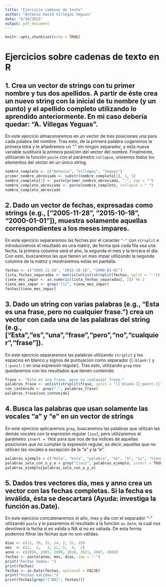 ```yaml
---
title: "Ejercicio cadenas de texto"
author: "Antonio David Villegas Yeguas"
date: "5/10/2021"
output: pdf_document
---
```


```r
knitr::opts_chunk$set(echo = TRUE)
```

# Ejercicios sobre cadenas de texto en R

## 1. Crea un vector de strings con tu primer nombre y tus dos apellidos. A partir de éste crea un nuevo string con la inicial de tu nombre (y un punto) y el apellido completo utilizando lo aprendido anteriormente. En mi caso debería quedar: "A. Villegas Yeguas".

En este ejercicio almacenaremos en un vector de tres posiciones una para cada palabra del nombre. Tras esto, de la primera palabra cogeremos la primera letra y le añadiremos un "." sin ningún separador, y esta nueva variable sustituirá la primera posición del vector del nombre. Finalmente, utilizando la función `paste` con el parámetro `collapse`, uniremos todos los elementos del vector en un único string.

```r
nombre_completo <- c("Antonio", "Villegas", "Yeguas")
primer_nombre_abreviado <- substr(nombre_completo[1], 1, 1)
nombre_completo[1] <- paste(primer_nombre_abreviado, ".", sep = "")
nombre_completo_abreviado <- paste(nombre_completo, collapse = " ")
nombre_completo_abreviado
```

## 2. Dado un vector de fechas, expresadas como strings (e.g., [“2005-11-28”, “2015-10-18”, “2000-01-01”]), muestra solamente aquellas correspondientes a los meses impares.

En este ejercicio separaremos las fechas por el caracter `"-"` con `strsplit` e introduciremos el resultado en una matriz, de forma que cada fila sea una fecha, la primera columna será el año, la segunda el mes y la tercera el día. Con esto, buscaremos las que tienen un mes impar utilizando la segunda columna de la matriz y mostraremos estas en pantalla.

```r
fechas <- c("2005-11-28", "2015-10-18", "2000-01-01")
lista_fechas_separadas <- matrix(unlist(strsplit(fechas, split = "-")), ncol = 3, byrow = TRUE)
tiene_mes_impar <- as.numeric(lista_fechas_separadas[, 2]) %% 2
tiene_mes_impar <- grep("[1]", tiene_mes_impar)
fechas[tiene_mes_impar]
```

## 3. Dado un string con varias palabras (e.g., “Esta es una frase, pero no cualquier frase.”) crea un vector con cada una de las palabras del string (e.g., ["Esta","es","una","frase","pero","no","cualquier","frase"]).

En este ejercicio separaremos las palabras utilizando `strsplit` y los espacios en blanco y signos de puntuacion como separador (`[:blank:]` y `[:punct:]` en una expresión regular). Tras esto, utilizando `grep` nos quedaremos con los resultados que tienen contenido.

```r
frase <- "Esta es una frase, pero no cualquier frase."
palabras_frase <- unlist(strsplit(frase, split = "[[:blank:][:punct:]]"))
con_contenido <- grep(".", palabras_frase)
palabras_frase[con_contenido]
```

## 4. Busca las palabras que usan solamente las vocales “a” y “e” en un vector de strings

En este ejercicio aplicaremos `grep`, buscaremos las palabras que utilizan las demás vocales con la expresión regular `[iou]`, pero utilizaremos el parámetro `invert = TRUE` para que nos de los indices de aquellas posiciones que *no* cumplan la expresión regular, es decir, aquellas que no utilicen las vocales a excepción de la "a" y la "e".

```r
palabras_ejemplo = c("Hola", "esta", "palabra", "no", "o", "si", "tiene", "vocales")
palabras_solo_con_a_y_e = grep("[iou]", palabras_ejemplo, invert = TRUE)
palabras_ejemplo[palabras_solo_con_a_y_e]
```

## 5. Dados tres vectores dia, mes y anno crea un vector con las fechas completas. Si la fecha es inválida, ésta se descartará (Ayuda: investiga la función as.Date).

En este ejercicio concatenaremos el año, mes y día con el separador "-" utilizando `paste` y le pasaremos el resultado a la función `as.Date`, la cual nos devolverá la fecha si es valida o NA si no es valiada. De esta forma podemos filtrar las fechas que no son válidas.

```r
dias <- c(12, 30, 31, 14, 2, 31, 29)
mes  <- c(1,  2,   3, 12, 5,  4,  2)
anno <- c(2004, 2005, 2009, 2010, 2021, 2007, 2000)
fechas <- paste(anno, mes, dias, sep = "-")
print("Fechas dadas: ")
print(fechas)
fechas <- as.Date(fechas, optional = FALSE)
print("Fechas validas:")
print(fechas[grep("[^NA]", fechas)])
```


